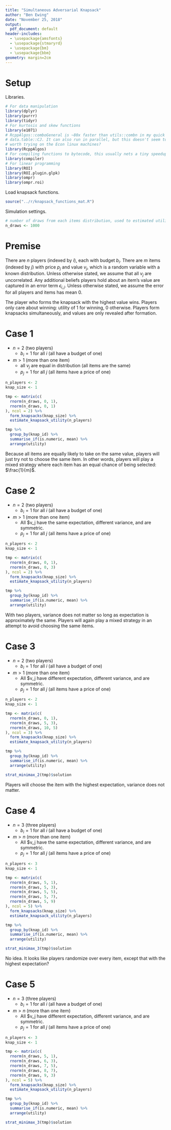 ```yaml
---
title: "Simultaneous Adversarial Knapsack"
author: "Ben Ewing"
date: "November 25, 2018"
output:
  pdf_document: default
header-includes:
  - \usepackage{amsfonts}
  - \usepackage{stmaryrd}
  - \usepackage{bm}
  - \usepackage{bbm}
geometry: margin=2cm
---
```


# Setup

Libraries.

```r
# For data manipulation
library(dplyr)
library(purrr)
library(tidyr)
# For kurtosis and skew functions
library(e1071)
# RcppAlgos::comboGeneral is ~80x faster than utils::combn in my quick test, it also seems to beat
# data.table::CJ. It can also run in parallel, but this doesn't seem to help on Windows. Might be
# worth trying on the Econ linux machines?
library(RcppAlgos)
# For compiling functions to bytecode, this usually nets a tiny speedup
library(compiler)
# For linear programming
library(ROI)
library(ROI.plugin.glpk)
library(ompr)
library(ompr.roi)
```

Load knapsack functions.

```r
source("../r/knapsack_functions_mat.R")
```

Simulation settings.

```r
# number of draws from each items distribution, used to estimated utility of the item 
n_draws <- 1000
```

# Premise

There are $n$ players (indexed by $i$), each with budget $b_i$. There are $m$ items (indexed by $j$) with price $p_j$ and value $v_j$, which is a random variable with a known distribution. Unless otherwise stated, we assume that all $v_j$ are uncorrelated. Any additional beliefs players hold about an item's value are captured in an error term $\epsilon_{i,j}$. Unless otherwise stated, we assume the error for all players and items has mean 0.

The player who forms the knapsack with the highest value wins. Players only care about winning: utility of 1 for winning, 0 otherwise. Players form knapsacks simultaneously, and values are only revealed after formation.

# Case 1

* $n = 2$ (two players)
    - $b_i = 1$ for all $i$ (all have a budget of one)
* $m > 1$ (more than one item)
    - all $v_j$ are equal in distribution (all items are the same)
    - $p_j = 1$ for all $j$ (all items have a price of one)

```r
n_players <- 2
knap_size <- 1

tmp <- matrix(c(
  rnorm(n_draws, 0, 1),
  rnorm(n_draws, 0, 1)
), ncol = 2) %>% 
  form_knapsacks(knap_size) %>% 
  estimate_knapsack_utility(n_players)

tmp %>% 
  group_by(knap_id) %>%
  summarise_if(is.numeric, mean) %>%
  arrange(utility)
```

Because all items are equally likely to take on the same value, players will just try not to choose the same item. In other words, players will play a mixed strategy where each item has an equal chance of being selected: $\frac{1}{m}$.

# Case 2

* $n = 2$ (two players)
    - $b_i = 1$ for all $i$ (all have a budget of one)
* $m > 1$ (more than one item)
    - All $v_j have the same expectation, different variance, and are symmetric.
    - $p_j = 1$ for all $j$ (all items have a price of one)
    
```r
n_players <- 2
knap_size <- 1

tmp <- matrix(c(
  rnorm(n_draws, 0, 1),
  rnorm(n_draws, 0, 3)
), ncol = 2) %>% 
  form_knapsacks(knap_size) %>% 
  estimate_knapsack_utility(n_players)

tmp %>% 
  group_by(knap_id) %>%
  summarise_if(is.numeric, mean) %>%
  arrange(utility)
```

With two players, variance does not matter so long as expectation is approximately the same. Players will again play a mixed strategy in an attempt to avoid choosing the same items.

# Case 3

* $n = 2$ (two players)
    - $b_i = 1$ for all $i$ (all have a budget of one)
* $m > 1$ (more than one item)
    - All $v_j have different expectation, different variance, and are symmetric.
    - $p_j = 1$ for all $j$ (all items have a price of one)
    
```r
n_players <- 2
knap_size <- 1

tmp <- matrix(c(
  rnorm(n_draws, 0, 1),
  rnorm(n_draws, 5, 3),
  rnorm(n_draws, 10, 5)
), ncol = 3) %>% 
  form_knapsacks(knap_size) %>% 
  estimate_knapsack_utility(n_players)

tmp %>%
  group_by(knap_id) %>%
  summarise_if(is.numeric, mean) %>%
  arrange(utility)

strat_minimax_2(tmp)$solution
```

Players will choose the item with the highest expectation, variance does not matter. 

# Case 4

* $n = 3$ (three players)
    - $b_i = 1$ for all $i$ (all have a budget of one)
* $m > n$ (more than one item)
    - All $v_j have the same expectation, different variance, and are symmetric.
    - $p_j = 1$ for all $j$ (all items have a price of one)
    
```r
n_players <- 3
knap_size <- 1

tmp <- matrix(c(
  rnorm(n_draws, 5, 1),
  rnorm(n_draws, 5, 3),
  rnorm(n_draws, 5, 5),
  rnorm(n_draws, 5, 7),
  rnorm(n_draws, 5, 9)
), ncol = 5) %>% 
  form_knapsacks(knap_size) %>% 
  estimate_knapsack_utility(n_players)

tmp %>%
  group_by(knap_id) %>%
  summarise_if(is.numeric, mean) %>%
  arrange(utility)

strat_minimax_3(tmp)$solution
```

No idea. It looks like players randomize over every item, except that with the highest expectation?

# Case 5

* $n = 3$ (three players)
    - $b_i = 1$ for all $i$ (all have a budget of one)
* $m > n$ (more than one item)
    - All $v_j have different expectation, different variance, and are symmetric.
    - $p_j = 1$ for all $j$ (all items have a price of one)
    
```r
n_players <- 3
knap_size <- 1

tmp <- matrix(c(
  rnorm(n_draws, 5, 1),
  rnorm(n_draws, 6, 3),
  rnorm(n_draws, 7, 5),
  rnorm(n_draws, 8, 7),
  rnorm(n_draws, 9, 3)
), ncol = 5) %>% 
  form_knapsacks(knap_size) %>% 
  estimate_knapsack_utility(n_players)

tmp %>% 
  group_by(knap_id) %>%
  summarise_if(is.numeric, mean) %>%
  arrange(utility)

strat_minimax_3(tmp)$solution
```